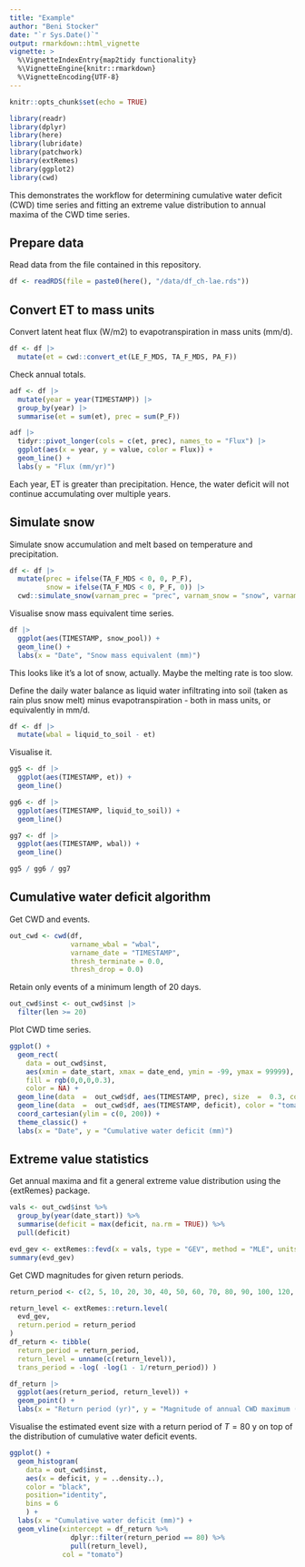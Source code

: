 ```yaml
---
title: "Example"
author: "Beni Stocker"
date: "`r Sys.Date()`"
output: rmarkdown::html_vignette
vignette: >
  %\VignetteIndexEntry{map2tidy functionality}
  %\VignetteEngine{knitr::rmarkdown}
  %\VignetteEncoding{UTF-8}
---
```


```r
knitr::opts_chunk$set(echo = TRUE)
```

```r
library(readr)
library(dplyr)
library(here)
library(lubridate)
library(patchwork)
library(extRemes)
library(ggplot2)
library(cwd)
```

This demonstrates the workflow for determining cumulative water deficit (CWD) time series and fitting an extreme value distribution to annual maxima of the CWD time series.

## Prepare data

Read data from the file contained in this repository.
```r
df <- readRDS(file = paste0(here(), "/data/df_ch-lae.rds"))
```

## Convert ET to mass units

Convert latent heat flux (W/m2) to evapotranspiration in mass units (mm/d).
```r
df <- df |>
  mutate(et = cwd::convert_et(LE_F_MDS, TA_F_MDS, PA_F))
```

Check annual totals.
```r
adf <- df |>
  mutate(year = year(TIMESTAMP)) |>
  group_by(year) |>
  summarise(et = sum(et), prec = sum(P_F))

adf |>
  tidyr::pivot_longer(cols = c(et, prec), names_to = "Flux") |> 
  ggplot(aes(x = year, y = value, color = Flux)) +
  geom_line() +
  labs(y = "Flux (mm/yr)")
```

Each year, ET is greater than precipitation. Hence, the water deficit will not continue accumulating over multiple years.

## Simulate snow

Simulate snow accumulation and melt based on temperature and precipitation.
```r
df <- df |>
  mutate(prec = ifelse(TA_F_MDS < 0, 0, P_F),
         snow = ifelse(TA_F_MDS < 0, P_F, 0)) |>
  cwd::simulate_snow(varnam_prec = "prec", varnam_snow = "snow", varnam_temp = "TA_F_MDS")
```

Visualise snow mass equivalent time series.
```r
df |> 
  ggplot(aes(TIMESTAMP, snow_pool)) + 
  geom_line() +
  labs(x = "Date", "Snow mass equivalent (mm)")
```

This looks like it's a lot of snow, actually. Maybe the melting rate is too slow.

Define the daily water balance as liquid water infiltrating into soil (taken as rain plus snow melt) minus evapotranspiration - both in mass units, or equivalently in mm/d.
```r
df <- df |>
  mutate(wbal = liquid_to_soil - et)
```

Visualise it.
```r
gg5 <- df |>
  ggplot(aes(TIMESTAMP, et)) +
  geom_line()

gg6 <- df |>
  ggplot(aes(TIMESTAMP, liquid_to_soil)) +
  geom_line()

gg7 <- df |>
  ggplot(aes(TIMESTAMP, wbal)) +
  geom_line()

gg5 / gg6 / gg7
```

## Cumulative water deficit algorithm

Get CWD and events.
```r
out_cwd <- cwd(df,
               varname_wbal = "wbal",
               varname_date = "TIMESTAMP",
               thresh_terminate = 0.0,
               thresh_drop = 0.0)
```

Retain only events of a minimum length of 20 days.
```r
out_cwd$inst <- out_cwd$inst |>
  filter(len >= 20)
```

Plot CWD time series.
```r
ggplot() +
  geom_rect(
    data = out_cwd$inst,
    aes(xmin = date_start, xmax = date_end, ymin = -99, ymax = 99999),
    fill = rgb(0,0,0,0.3),
    color = NA) +
  geom_line(data  =  out_cwd$df, aes(TIMESTAMP, prec), size  =  0.3, color = "royalblue") +
  geom_line(data  =  out_cwd$df, aes(TIMESTAMP, deficit), color = "tomato") +
  coord_cartesian(ylim = c(0, 200)) +
  theme_classic() +
  labs(x = "Date", y = "Cumulative water deficit (mm)")
```

## Extreme value statistics

Get annual maxima and fit a general extreme value distribution using the {extRemes} package.
```r
vals <- out_cwd$inst %>%
  group_by(year(date_start)) %>%
  summarise(deficit = max(deficit, na.rm = TRUE)) %>%
  pull(deficit)

evd_gev <- extRemes::fevd(x = vals, type = "GEV", method = "MLE", units = "years")
summary(evd_gev)
```

Get CWD magnitudes for given return periods.
```r
return_period <- c(2, 5, 10, 20, 30, 40, 50, 60, 70, 80, 90, 100, 120, 200, 250, 300, 500, 800)

return_level <- extRemes::return.level(
  evd_gev,
  return.period = return_period
)
df_return <- tibble(
  return_period = return_period,
  return_level = unname(c(return_level)),
  trans_period = -log( -log(1 - 1/return_period)) )

df_return |> 
  ggplot(aes(return_period, return_level)) +
  geom_point() +
  labs(x = "Return period (yr)", y = "Magnitude of annual CWD maximum (mm)")
```

Visualise the estimated event size with a return period of $T = 80$ y on top of the distribution of cumulative water deficit events.
```r
ggplot() +
  geom_histogram(
    data = out_cwd$inst,
    aes(x = deficit, y = ..density..),
    color = "black",
    position="identity",
    bins = 6
    ) +
  labs(x = "Cumulative water deficit (mm)") +
  geom_vline(xintercept = df_return %>%
               dplyr::filter(return_period == 80) %>%
               pull(return_level),
             col = "tomato")
```
